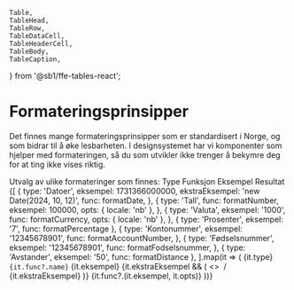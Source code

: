     Table,
    TableHead,
    TableRow,
    TableDataCell,
    TableHeaderCell,
    TableBody,
    TableCaption,
} from '@sb1/ffe-tables-react';

<Meta title="Utils/Formatters" />

# Formateringsprinsipper

<InstallImport packageName="@sb1/ffe-formatters" />

Det finnes mange formateringsprinsipper som er standardisert i Norge, og som bidrar til å øke lesbarheten. I designsystemet har vi komponenter som hjelper med formateringen, så du som utvikler ikke trenger å bekymre deg for at ting ikke vises riktig.

<Table className="sb-unstyled">
    <TableCaption className="sb-unstyled">
        Utvalg av ulike formateringer som finnes:
    </TableCaption>
    <TableHead className="sb-unstyled">
        <TableRow className="sb-unstyled">
            <TableHeaderCell className="sb-unstyled">Type</TableHeaderCell>
            <TableHeaderCell className="sb-unstyled">Funksjon</TableHeaderCell>
            <TableHeaderCell className="sb-unstyled">Eksempel</TableHeaderCell>
            <TableHeaderCell className="sb-unstyled">Resultat</TableHeaderCell>
        </TableRow>
    </TableHead>
    <TableBody>
        {[
            {
                type: 'Datoer',
                eksempel: 1731366000000,
                ekstraEksempel: 'new Date(2024, 10, 12)',
                func: formatDate,
            },
            {
                type: 'Tall',
                func: formatNumber,
                eksempel: 100000,
                opts: { locale: 'nb' },
            },
            {
                type: 'Valuta',
                eksempel: '1000',
                func: formatCurrency,
                opts: { locale: 'nb' },
            },
            { type: 'Prosenter', eksempel: '7', func: formatPercentage },
            {
                type: 'Kontonummer',
                eksempel: '12345678901',
                func: formatAccountNumber,
            },
            {
                type: 'Fødselsnummer',
                eksempel: '12345678901',
                func: formatFodselsnummer,
            },
            { type: 'Avstander', eksempel: '50', func: formatDistance },
        ].map(it => (
            <TableRow className="sb-unstyled" key={it.type}>
                <TableDataCell className="sb-unstyled">{it.type}</TableDataCell>
                <TableDataCell className="sb-unstyled">
                    <code>{it.func?.name}</code>
                </TableDataCell>
                <TableDataCell className="sb-unstyled">
                    {it.eksempel}
                    {it.ekstraEksempel && (
                        <>
                            &nbsp;/ <br /> {it.ekstraEksempel}
                        </>
                    )}
                </TableDataCell>
                <TableDataCell className="sb-unstyled">
                    {it.func?.(it.eksempel, it.opts)}
                </TableDataCell>
            </TableRow>
        ))}
    </TableBody>
</Table>
